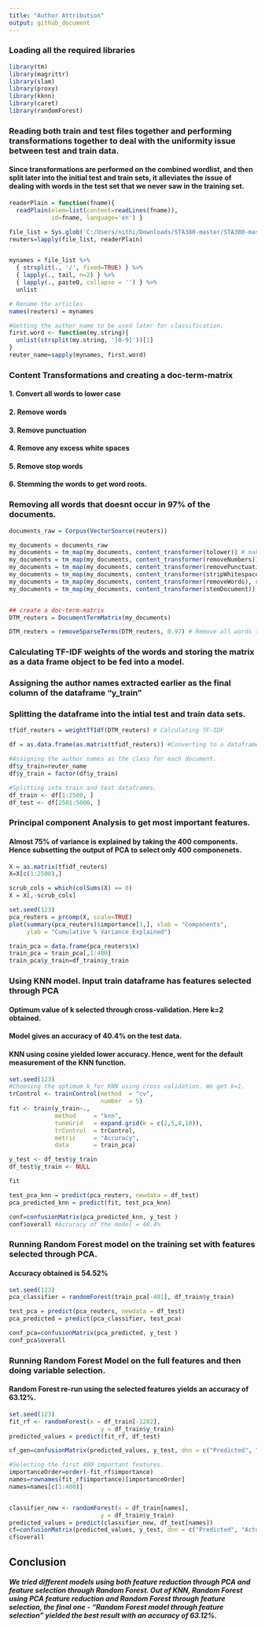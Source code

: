 ---
title: "Author Attribution"
output: github_document
---

### Loading all the required libraries

```{r warning=FALSE}
library(tm) 
library(magrittr)
library(slam)
library(proxy)
library(kknn)
library(caret)
library(randomForest)

```
### Reading both train and test files together and performing transformations together to deal with the uniformity issue between test and train data.  
#### Since transformations are performed on the combined wordlist, and then split later into the initial test and train sets, it alleviates the issue of dealing  with words in the test set that we never saw in the training set.

```{r}

readerPlain = function(fname){
  readPlain(elem=list(content=readLines(fname)), 
            id=fname, language='en') }

file_list = Sys.glob('C:/Users/nithi/Downloads/STA380-master/STA380-master/data/ReutersC50/*/*/*.txt')
reuters=lapply(file_list, readerPlain) 


mynames = file_list %>%
  { strsplit(., '/', fixed=TRUE) } %>%
  { lapply(., tail, n=2) } %>%
  { lapply(., paste0, collapse = '') } %>%
  unlist

# Rename the articles
names(reuters) = mynames

#Getting the author name to be used later for classification.
first.word <- function(my.string){
  unlist(strsplit(my.string, '[0-9]'))[1]
}
reuter_name=sapply(mynames, first.word)

```

### Content Transformations and creating a doc-term-matrix  
#### 1. Convert all words to lower case  
#### 2. Remove words  
#### 3. Remove punctuation  
#### 4. Remove any excess white spaces  
#### 5. Remove stop words  
#### 6. Stemming the words to get word roots.  

### Removing all words that doesnt occur in 97% of the documents.  

```{r warning=FALSE}
documents_raw = Corpus(VectorSource(reuters))

my_documents = documents_raw
my_documents = tm_map(my_documents, content_transformer(tolower)) # make everything lowercase
my_documents = tm_map(my_documents, content_transformer(removeNumbers)) # remove numbers
my_documents = tm_map(my_documents, content_transformer(removePunctuation)) # remove punctuation
my_documents = tm_map(my_documents, content_transformer(stripWhitespace)) ## remove excess white-space
my_documents = tm_map(my_documents, content_transformer(removeWords), stopwords("en")) # remove stop words
my_documents = tm_map(my_documents, content_transformer(stemDocument)) # stemming the document


## create a doc-term-matrix
DTM_reuters = DocumentTermMatrix(my_documents)

DTM_reuters = removeSparseTerms(DTM_reuters, 0.97) # Remove all words that doesnt occur in 97% of the documents.

```
### Calculating TF-IDF weights of the words and storing the matrix as a data frame object to be fed into a model.  
### Assigning the author names extracted earlier as the final column of the dataframe "y_train"  
### Splitting the dataframe into the intial test and train data sets.  

```{r}

tfidf_reuters = weightTfIdf(DTM_reuters) # Calculating TF-IDF

df = as.data.frame(as.matrix(tfidf_reuters)) #Converting to a dataframe object to be fed into a model

#Assigning the author names as the class for each document.
df$y_train=reuter_name
df$y_train = factor(df$y_train)

#Splitting into train and test dataframes.
df_train <- df[1:2500, ]
df_test <- df[2501:5000, ]

```

### Principal component Analysis to get most important features.  
#### Almost 75% of variance is explained by taking the 400 components. Hence subsetting the output of PCA to select only 400 componenets.  

```{r}
X = as.matrix(tfidf_reuters)
X=X[c(1:2500),]

scrub_cols = which(colSums(X) == 0)
X = X[,-scrub_cols]

set.seed(123)
pca_reuters = prcomp(X, scale=TRUE)
plot(summary(pca_reuters)$importance[3,], xlab = "Components",
     ylab = "Cumulative % Variance Explained")

train_pca = data.frame(pca_reuters$x)
train_pca = train_pca[,1:400]
train_pca$y_train=df_train$y_train
```


### Using KNN model. Input train dataframe has features selected through PCA  
#### Optimum value of k selected through cross-validation. Here k=2 obtained.  
#### Model gives an accuracy of 40.4% on the test data.  
#### KNN using cosine yielded lower accuracy. Hence, went for the default measurement of the KNN function.  

```{r}
set.seed(123)
#Choosing the optimum k for KNN using cross validation. We get k=1.
trControl <- trainControl(method  = "cv",
                          number  = 5)
fit <- train(y_train~.,
             method     = "knn",
             tuneGrid   = expand.grid(k = c(2,5,8,10)),
             trControl  = trControl,
             metric     = "Accuracy",
             data       = train_pca)

y_test <- df_test$y_train
df_test$y_train <- NULL

fit

test_pca_knn = predict(pca_reuters, newdata = df_test)
pca_predicted_knn = predict(fit, test_pca_knn)

conf=confusionMatrix(pca_predicted_knn, y_test )
conf$overall #Accuracy of the model = 40.4%

```

### Running Random Forest model on the training set with features selected through PCA.  
#### Accuracy obtained is 54.52%  

```{r}
set.seed(123)
pca_classifier = randomForest(train_pca[-401], df_train$y_train)

test_pca = predict(pca_reuters, newdata = df_test)
pca_predicted = predict(pca_classifier, test_pca)

conf_pca=confusionMatrix(pca_predicted, y_test )
conf_pca$overall

```

### Running Random Forest Model on the full features and then doing variable selection.  
####  Random Forest re-run using the selected features yields an accuracy of 63.12%.  

```{r}
set.seed(123)
fit_rf <- randomForest(x = df_train[-1282],
                          y = df_train$y_train)
predicted_values = predict(fit_rf, df_test)

cf_gen=confusionMatrix(predicted_values, y_test, dnn = c("Predicted", "Actual"))

#Selecting the first 400 important features.
importanceOrder=order(-fit_rf$importance)
names=rownames(fit_rf$importance)[importanceOrder]
names=names[c(1:400)]


classifier_new <- randomForest(x = df_train[names],
                          y = df_train$y_train)
predicted_values = predict(classifier_new, df_test[names])
cf=confusionMatrix(predicted_values, y_test, dnn = c("Predicted", "Actual"))
cf$overall

```

## Conclusion  


##### We tried different models using both feature reduction through PCA and feature selection through Random Forest. Out of KNN, Random Forest using PCA feature reduction and Random Forest through feature selection, the final one - "Random Forest model through feature selection" yielded the best result with an **accuracy of 63.12%.**